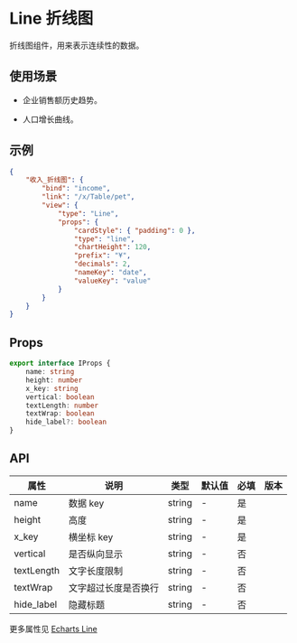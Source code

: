 # Line 折线图

折线图组件，用来表示连续性的数据。

## 使用场景

- 企业销售额历史趋势。

- 人口增长曲线。

## 示例

```json
{
	"收入_折线图": {
		"bind": "income",
		"link": "/x/Table/pet",
		"view": {
			"type": "Line",
			"props": {
				"cardStyle": { "padding": 0 },
				"type": "line",
				"chartHeight": 120,
				"prefix": "¥",
				"decimals": 2,
				"nameKey": "date",
				"valueKey": "value"
			}
		}
	}
}
```

## Props

```ts
export interface IProps {
	name: string
	height: number
	x_key: string
	vertical: boolean
	textLength: number
	textWrap: boolean
	hide_label?: boolean
}
```

## API

| 属性       | 说明                 | 类型   | 默认值 | 必填 | 版本 |
| ---------- | -------------------- | ------ | ------ | ---- | ---- |
| name       | 数据 key             | string | -      | 是   |      |
| height     | 高度                 | string | -      | 是   |      |
| x_key      | 横坐标 key           | string | -      | 是   |      |
| vertical   | 是否纵向显示         | string | -      | 否   |      |
| textLength | 文字长度限制         | string | -      | 否   |      |
| textWrap   | 文字超过长度是否换行 | string | -      | 否   |      |
| hide_label | 隐藏标题             | string | -      | 否   |      |

更多属性见 [Echarts Line](https://echarts.apache.org/examples/zh/index.html#chart-type-line)
